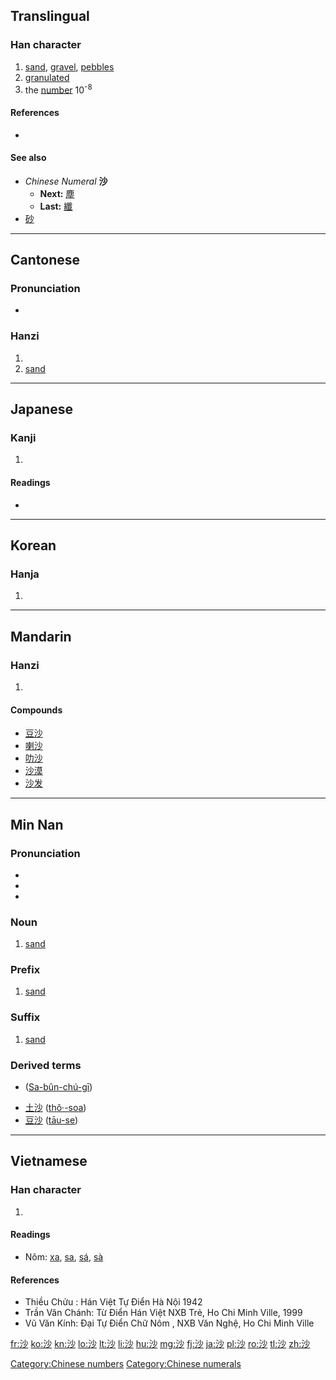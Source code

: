 ==Translingual==

===Han character===
{{Han char|rn=85|rad=水|as=04|sn=7|four=3912<sub>0</sub>|canj=水火竹 (EFH)|ids=⿰[[氵]][[少]]}}

# [[sand]], [[gravel]], [[pebbles]]
# [[granulated]]
# the [[number]] 10<sup>-8</sup>

====References====
* {{Han ref|kx=0611.210|dkj=17212|dj=1005.030|hdz=31562.090|uh=6C99|ud=27801|bh=A846|bd=43078}}

====See also====
* ''Chinese Numeral'' '''沙'''
** '''Next:''' [[塵]]
** '''Last:''' [[纖]]
* [[砂]]

[[Category:Chinese numbers]]
[[Category:Chinese numerals]]

----

==Cantonese==

===Pronunciation===
* {{IPA|/saː˥/|lang=yue}}

===Hanzi===
{{yue-hanzi|jyut=|y=sa1}}

# {{defn|lang=yue|sort=水04}}
# [[sand]]

----

==Japanese==

===Kanji===
{{ja-kanji|grade=|rs=水04}}

# {{defn|lang=ja|sort=水04}}

====Readings====
* {{ja-readings|on=[[さ]] (sa), [[しゃ]] (sha)|kun=[[すな]] (suna), [[よなげる]] (yonageru)}}

----

==Korean==

===Hanja===
{{ko-hanja|hangeul=사|eumhun=|rv=sa|mr=sa|y=sa}}

# {{defn|lang=ko|sort=水04}}

----

==Mandarin==

===Hanzi===
{{cmn-hanzi|pin=[[shā]] ([[sha1]])|wg=sha<sup>1</sup>}}

# {{defn|lang=cmn|sort=水04}}

====Compounds====
* [[豆沙]]
* [[喇沙]]<!-- lǎshā: La Salle, laksa -->
* [[叻沙]]
* [[沙漠]]
* [[沙发]]
----

==Min Nan==

===Pronunciation===
* {{IPA|[ sa˥˥ ]|lang=nan}}
* {{IPA|[ se˥˥ ]|lang=nan}}
* {{IPA|[ sua˥˥ ]|lang=nan}}

===Noun===
{{nan-noun|ts|poj=soa|pojt=soa1|rs=水04}}

# [[sand]]

===Prefix===
{{head|nan|prefix|traditional and simplified||POJ|sa}}

# [[sand]]

===Suffix===
{{head|nan|suffix|traditional and simplified||POJ|se}}

# [[sand]]

===Derived terms===
* {{zh-ts|沙文主義|沙文主义}} ([[Sa-bûn-chú-gī]])
* [[土沙]] ([[thô·-soa]])
* [[豆沙]] ([[tāu-se]])

----

==Vietnamese==

===Han character===
{{vi-hantu|sa, sá|rs=水04}}

# {{defn|lang=vi|sort=水04}}

====Readings====
* Nôm: [[xa]], [[sa]], [[sá]], [[sà]]

====References====
* Thiều Chửu : Hán Việt Tự Điển  Hà Nội 1942
* Trần Văn Chánh: Từ Điển Hán Việt NXB Trẻ, Ho Chi Minh Ville, 1999
* Vũ Văn Kính: Đại Tự Điển Chữ Nôm , NXB Văn Nghệ, Ho Chi Minh Ville

[[fr:沙]]
[[ko:沙]]
[[kn:沙]]
[[lo:沙]]
[[lt:沙]]
[[li:沙]]
[[hu:沙]]
[[mg:沙]]
[[fj:沙]]
[[ja:沙]]
[[pl:沙]]
[[ro:沙]]
[[tl:沙]]
[[zh:沙]]
